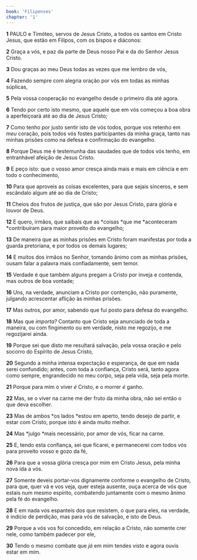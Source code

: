 ```yaml
---
book: 'Filipenses'
chapter: '1'
---
```


**1** PAULO e Timóteo, servos de Jesus Cristo, a todos os santos em Cristo Jesus, que estão em Filipos, com os bispos e diáconos:

**2** Graça a vós, e paz da parte de Deus nosso Pai e da do Senhor Jesus Cristo.

**3** Dou graças ao meu Deus todas as vezes que me lembro de vós,

**4** Fazendo sempre com alegria oração por vós em todas as minhas súplicas,

**5** Pela vossa cooperação no evangelho desde o primeiro dia até agora.

**6** Tendo por certo isto mesmo, que aquele que em vós começou a boa obra a aperfeiçoará até ao dia de Jesus Cristo;

**7** Como tenho por justo sentir isto de vós todos, porque vos retenho em _meu_ coração, pois todos vós fostes participantes da minha graça, tanto nas minhas prisões como na defesa e confirmação do evangelho.

**8** Porque Deus me é testemunha das saudades que de todos vós tenho, em entranhável afeição de Jesus Cristo.

**9** E peço isto: que o vosso amor cresça ainda mais e mais em ciência e em todo o conhecimento,

**10** Para que aproveis as coisas excelentes, para que sejais sinceros, e sem escândalo algum até ao dia de Cristo;

**11** Cheios dos frutos de justiça, que são por Jesus Cristo, para glória e louvor de Deus.

**12** E quero, irmãos, que saibais que as *coisas *que me *aconteceram *contribuíram para maior proveito do evangelho;

**13** De maneira que as minhas prisões em Cristo foram manifestas por toda a guarda pretoriana, e por todos os demais lugares;

**14** E muitos dos irmãos no Senhor, tomando ânimo com as minhas prisões, ousam falar a palavra mais confiadamente, sem temor.

**15** Verdade é que também alguns pregam a Cristo por inveja e contenda, mas outros de boa vontade;

**16** Uns, na verdade, anunciam a Cristo por contenção, não puramente, julgando acrescentar aflição às minhas prisões.

**17** Mas outros, por amor, sabendo que fui posto para defesa do evangelho.

**18** Mas que _importa?_ Contanto que Cristo seja anunciado de toda a maneira, ou com fingimento ou em verdade, nisto me regozijo, e me regozijarei ainda.

**19** Porque sei que disto me resultará salvação, pela vossa oração e pelo socorro do Espírito de Jesus Cristo,

**20** Segundo a minha intensa expectação e esperança, de que em nada serei confundido; antes, com toda a confiança, Cristo será, tanto agora como sempre, engrandecido no meu corpo, seja pela vida, seja pela morte.

**21** Porque para mim o viver _é_ Cristo, e o morrer _é_ ganho.

**22** Mas, se o viver na carne me der fruto da minha obra, não sei então o que deva escolher.

**23** Mas de ambos *os lados *estou em aperto, tendo desejo de partir, e estar com Cristo, porque isto é ainda muito melhor.

**24** Mas *julgo *mais necessário, por amor de vós, ficar na carne.

**25** E, tendo esta confiança, sei que ficarei, e permanecerei com todos vós para proveito vosso e gozo da fé,

**26** Para que a vossa glória cresça por mim em Cristo Jesus, pela minha nova ida a vós.

**27** Somente deveis portar-vos dignamente conforme o evangelho de Cristo, para que, quer vá e vos veja, quer esteja ausente, ouça acerca de vós que estais num mesmo espírito, combatendo juntamente com o mesmo ânimo pela fé do evangelho.

**28** E em nada vos espanteis dos que resistem, o que para eles, na verdade, é indício de perdição, mas para vós de salvação, e isto de Deus.

**29** Porque a vós vos foi concedido, em relação a Cristo, não somente crer nele, como também padecer por ele,

**30** Tendo o mesmo combate que _já_ em mim tendes visto e agora ouvis estar em mim.
